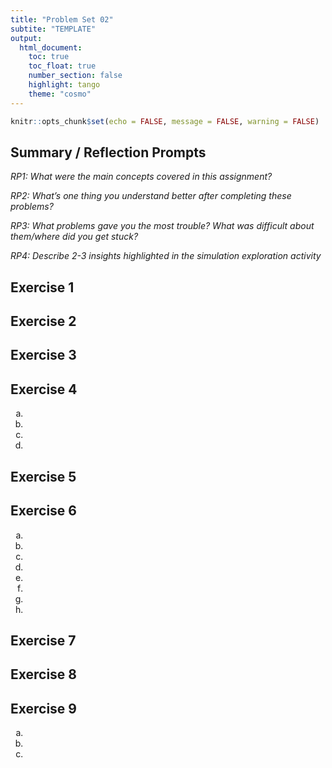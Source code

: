 ```yaml
---
title: "Problem Set 02"
subtite: "TEMPLATE"
output: 
  html_document:
    toc: true
    toc_float: true
    number_section: false
    highlight: tango
    theme: "cosmo"
---
```


```r
knitr::opts_chunk$set(echo = FALSE, message = FALSE, warning = FALSE)
```

## Summary / Reflection Prompts

*RP1: What were the main concepts covered in this assignment?*

*RP2: What's one thing you understand better after completing these problems?*

*RP3: What problems gave you the most trouble? What was difficult about them/where did you get stuck?*

*RP4: Describe 2-3 insights highlighted in the simulation exploration activity*

## Exercise 1

## Exercise 2

## Exercise 3

## Exercise 4

a)

b)

c)

d)

## Exercise 5

## Exercise 6

a) 

b)

c)

d)

e)

f)

g)

h)

## Exercise 7

## Exercise 8

## Exercise 9

a) 

b) 

c) 